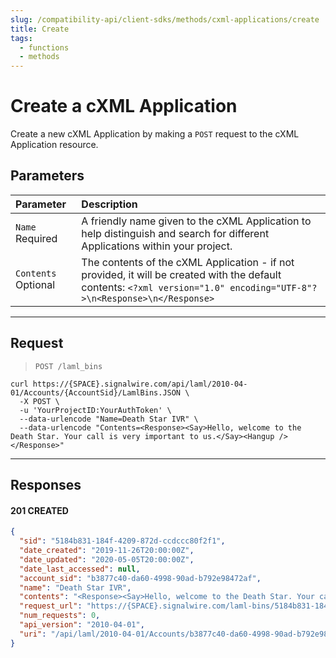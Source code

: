 ```yaml
---
slug: /compatibility-api/client-sdks/methods/cxml-applications/create
title: Create
tags:
  - functions
  - methods
---
```



# Create a cXML Application

Create a new cXML Application by making a `POST` request to the cXML Application resource.

<LamlAdmonition />

## Parameters

| Parameter                                             | Description                                                                                                                                                     |
| :---------------------------------------------------- | :-------------------------------------------------------------------------------------------------------------------------------------------------------------- |
| `Name` <span className="required-arg">Required</span>     | A friendly name given to the cXML Application to help distinguish and search for different Applications within your project.                                                    |
| `Contents` <span className="optional-arg">Optional</span> | The contents of the cXML Application - if not provided, it will be created with the default contents: `<?xml version="1.0" encoding="UTF-8"?>\n<Response>\n</Response>` |

---

## Request

> `POST /laml_bins`

<Tabs groupId="compatibility-sdks">

<TabItem value="shell" label="cURL">

```shell
curl https://{SPACE}.signalwire.com/api/laml/2010-04-01/Accounts/{AccountSid}/LamlBins.JSON \
  -X POST \
  -u 'YourProjectID:YourAuthToken' \
  --data-urlencode "Name=Death Star IVR" \
  --data-urlencode "Contents=<Response><Say>Hello, welcome to the Death Star. Your call is very important to us.</Say><Hangup /></Response>"
```

</TabItem>

</Tabs>

---

## Responses

<h4><span class="badge badge--success">201</span> CREATED</h4>

```json
{
  "sid": "5184b831-184f-4209-872d-ccdccc80f2f1",
  "date_created": "2019-11-26T20:00:00Z",
  "date_updated": "2020-05-05T20:00:00Z",
  "date_last_accessed": null,
  "account_sid": "b3877c40-da60-4998-90ad-b792e98472af",
  "name": "Death Star IVR",
  "contents": "<Response><Say>Hello, welcome to the Death Star. Your call is very important to us.</Say><Hangup /></Response>",
  "request_url": "https://{SPACE}.signalwire.com/laml-bins/5184b831-184f-4209-872d-ccdccc80f2f1",
  "num_requests": 0,
  "api_version": "2010-04-01",
  "uri": "/api/laml/2010-04-01/Accounts/b3877c40-da60-4998-90ad-b792e98472af/LamlBins/5184b831-184f-4209-872d-ccdccc80f2f1",
}
```
